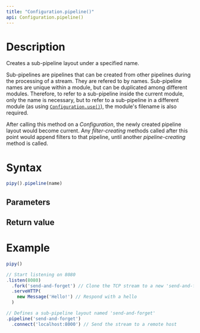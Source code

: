 ```yaml
---
title: "Configuration.pipeline()"
api: Configuration.pipeline()
---
```


# Description

Creates a sub-pipeline layout under a specified name.

Sub-pipelines are pipelines that can be created from other pipelines during the processing of a stream. They are refered to by names. Sub-pipeline names are unique within a module, but can be duplicated among different modules. Therefore, to refer to a sub-pipeline inside the current module, only the name is necessary, but to refer to a sub-pipeline in a different module (as using [`Configuration.use()`](/reference/Configuration/use)), the module's filename is also required.

After calling this method on a _Configuration_, the newly created pipeline layout would become current. Any _filter-creating_ methods called after this point would append filters to that pipeline, until another _pipeline-creating_ method is called.

# Syntax

``` js
pipy().pipeline(name)
```

## Parameters

<Parameters/>

## Return value

<ReturnValue/>

# Example

``` js
pipy()

// Start listening on 8080
.listen(8080)
  .fork('send-and-forget') // Clone the TCP stream to a new 'send-and-forget' sub-pipeline
  .serveHTTP(
    new Message('Hello!') // Respond with a hello
  )

// Defines a sub-pipeline layout named 'send-and-forget'
.pipeline('send-and-forget')
  .connect('localhost:8000') // Send the stream to a remote host
```
